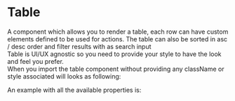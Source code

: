 
<Meta title="DCXLibrary/Layout/Table/Documentation" />

# Table

A component which allows you to render a table, each row can have custom elements defined to be used for actions. The table can also be sorted in asc / desc order and filter results with as search input  
Table is UI/UX agnostic so you need to provide your style to have the look and feel you prefer.  
When you import the table component without providing any className or style associated will looks as following:

<Canvas of={TableStories.Unstyled} />

An example with all the available properties is:

```js
const ELEMENT_DATA: PeriodicElement[] = [
  {
    id: 1,
    position: 3,
    name: 'Hydrogen',
    weight: 1.0079,
    symbol: 'H',
    actions: (
      <>
        <button
          className="btn btn-primary"
          name="add"
          style={{ marginRight: '5px' }}
        >
          Add
        </button>
        <button className="btn btn-danger" name="delete">
          Delete
        </button>
      </>
    ),
  },
];

const handleSelect = row => {
  alert(row);
};
const handleCellClick = (target: any, value: any) => {
  if (target.name === 'delete') {
    alert(value);
  } else if (target.name === 'edit') {
    alert(value);
  }
};

<Table
  dataSource={ELEMENT_DATA}
  customHeaderLabels={['Test', 'position', 'name', 'weight', 'symbol', 'actions']}
  columnsToOmit={['symbol']}
  onSelect={handleSelect}
  handleCellClick={handleCellClick}
  tableClassName="table"
  theadClassName="thead"
  trClassName="header-row"
  thClassName="th"
  tbodyClassName="tbody"
  tdClassName="td"
  selectedRowClassName="trSelected"
  withOrderBy={true}
  withSearch={true}
  searchProps={{
    placeholder: 'Search...'
    className: 'searchClass'
  }}
  sortAscIcon={
    <FontAwesomeIcon icon={faArrowUp} style={{ marginLeft: '4px' }} />
  }
  sortDescIcon={
    <FontAwesomeIcon icon={faArrowDown} style={{ marginLeft: '4px' }} />
  }
  columnsWidth={['100px']}
  tabIndex={0}
/>;
```

<ArgTypes of={TableStories} />
